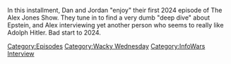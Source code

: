 {{DEFAULTSORT:
    #_EPISODE_0885:January 3, 2024
}}{{Episode
    | title           = January 3, 2024
    | caption         = Listen to this episode on [https://knowledgefight.libsyn.com/885-january-3-2024 Libsyn] [None Spotify]
    | episodeNumber   = 885
    | length          = 01:56:05
    | airDate         = January 5, 2024
    | coverageDate    = January 3, 2024
    | episodeType     = [[:Category:Wacky Wednesday|Wacky Wednesday]], [[:Category:InfoWars Interview|InfoWars Interview]]
    | appearance      = [[Jimmy Dore]], [[Donald Trump]], [[Vladimir Putin]], [[Steve King]], [[Alan Dershowitz]], [[Larry Fink]]
    | previousEpisode = [[884: August 8, 2012]]
    | nextEpisode     = [[886: More Like Jimmy Bore, Part 2]]
}}

{{Stub}}

In this installment, Dan and Jordan "enjoy" their first 2024 episode of The Alex Jones Show.  They tune in to find a very dumb "deep dive" about Epstein, and Alex interviewing yet another person who seems to really like Adolph Hitler.  Bad start to 2024.

[[Category:Episodes]]
[[Category:Wacky Wednesday]]
[[Category:InfoWars Interview]]
